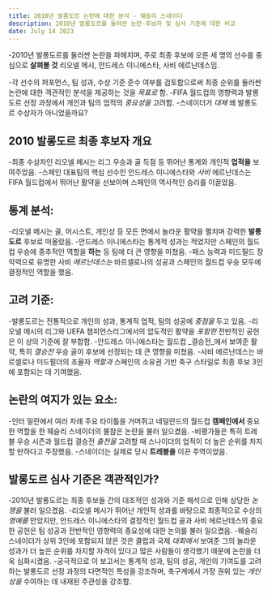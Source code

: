 ```yaml
---
title: 2010년 발롱도르 논란에 대한 분석 - 웨슬리 스네이더
description: 2010년 발롱도르를 둘러싼 논란-후보자 및 심사 기준에 대한 비교
date: July 14 2023
---
```


-2010년 발롱도르를 둘러싼 논란을 파헤치며, 주로 최종 후보에 오른 세 명의 선수를 중심으로 **살펴볼 것** 리오넬 메시, 안드레스 이니에스타, 사비 에르난데스임. 

-각 선수의 퍼포먼스, 팀 성과, 수상 기준 준수 여부를 검토함으로써 최종 순위를 둘러싼 논란에 대한 객관적인 분석을 제공하는 것을 _목표로_ 함.
-FIFA 월드컵의 영향력과 발롱도르 선정 과정에서 개인과 팀의 업적의 _중요성을_ 고려함. 
-스네이더가 _대체_ 왜 발롱도르 수상자가 아니었을까요?

## 2010 발롱도르 최종 후보자 개요
-최종 수상자인 리오넬 메시는 리그 우승과 골 득점 등 뛰어난 통계와 개인적 **업적을** 보여주었음.
-스페인 대표팀의 핵심 선수인 안드레스 이니에스타와 _사비_ 에르난데스는 FIFA 월드컵에서 뛰어난 활약을 선보이며 스페인의 역사적인 승리를 이끌었음.
## 통계 분석:
-리오넬 메시는 골, 어시스트, 개인상 등 모든 면에서 놀라운 활약을 펼치며 강력한 **발롱도르** 후보로 떠올랐음.
-안드레스 이니에스타는 통계적 성과는 적었지만 스페인의 월드컵 우승에 중추적인 역할을 **하는** 등 팀에 더 큰 영향을 미쳤음.
-패스 능력과 미드필드 장악력으로 유명한 사비 _에르난데스는_ 바르셀로나의 성공과 스페인의 월드컵 우승 모두에 결정적인 역할을 했음.
## 고려 기준:
-발롱도르는 전통적으로 개인의 성과, 통계적 업적, 팀의 성공에 _중점을_ 두고 있음.
-리오넬 메시의 리그와 UEFA 챔피언스리그에서의 압도적인 활약을 _포함한_ 전반적인 공헌은 이 상의 기준에 잘 부합함.
-안드레스 이니에스타는 월드컵 _결승전_에서 보여준 활약, 특히 _결승전_ 우승 골이 후보에 선정되는 데 큰 영향을 미쳤음.
-사비 에르난데스는 바르셀로나 미드필더의 조율자 _역할과_ 스페인의 소유권 기반 축구 스타일로 최종 후보 3인에 포함되는 데 기여했음.
## 논란의 여지가 있는 요소:
-인터 밀란에서 여러 차례 주요 타이틀을 거머쥐고 네덜란드의 월드컵 **캠페인에서** 중요한 역할을 한 웨슬리 스네이더의 불참은 논란을 불러 일으켰음.
-비평가들은 특히 트레블 우승 시즌과 월드컵 결승전 _출전을_ 고려할 때 스나이더의 업적이 더 높은 순위를 차지할 만하다고 주장했음.
-스네이더는 실제로 당시 **트레블을** 이끈 주역이었음.

## 발롱도르 심사 기준은 객관적인가?
-2010년 발롱도르는 최종 후보들 간의 대조적인 성과와 기준 해석으로 인해 상당한 _논쟁을_ 불러 일으켰음. 
-리오넬 메시가 뛰어난 개인적 성과를 바탕으로 최종적으로 수상의 _영예를_ 안았지만, 안드레스 이니에스타의 결정적인 월드컵 골과 사비 에르난데스의 중요한 공헌은 팀 성공과 전반적인 영향력의 중요성에 대한 논의를 불러 일으켰음. 
-웨슬리 스네이더가 상위 3인에 포함되지 않은 것은 클럽과 국제 _대회에서_ 보여준 그의 놀라운 성과가 더 높은 순위를 차지할 자격이 있다고 많은 사람들이 생각했기 때문에 논란을 더욱 심화시켰음. 
-궁극적으로 이 보고서는 통계적 성과, 팀의 성공, 개인의 기여도를 고려하는 발롱도르 선정 과정의 다면적인 특성을 강조하며, 축구계에서 가장 권위 있는 _개인상을_ 수여하는 데 내재된 주관성을 강조함.